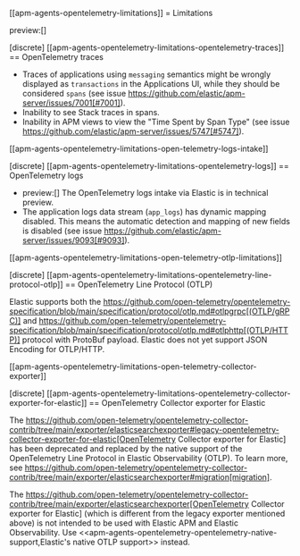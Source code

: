 [[apm-agents-opentelemetry-limitations]]
= Limitations

preview:[]

[discrete]
[[apm-agents-opentelemetry-limitations-opentelemetry-traces]]
== OpenTelemetry traces

* Traces of applications using `messaging` semantics might be wrongly displayed as `transactions` in the Applications UI, while they should be considered `spans` (see issue https://github.com/elastic/apm-server/issues/7001[#7001]).
* Inability to see Stack traces in spans.
* Inability in APM views to view the "Time Spent by Span Type"  (see issue https://github.com/elastic/apm-server/issues/5747[#5747]).

[[apm-agents-opentelemetry-limitations-open-telemetry-logs-intake]]

[discrete]
[[apm-agents-opentelemetry-limitations-opentelemetry-logs]]
== OpenTelemetry logs

* preview:[]   The OpenTelemetry logs intake via Elastic is in technical preview.
* The application logs data stream (`app_logs`) has dynamic mapping disabled. This means the automatic detection and mapping of new fields is disabled (see issue https://github.com/elastic/apm-server/issues/9093[#9093]).

[[apm-agents-opentelemetry-limitations-open-telemetry-otlp-limitations]]

[discrete]
[[apm-agents-opentelemetry-limitations-opentelemetry-line-protocol-otlp]]
== OpenTelemetry Line Protocol (OTLP)

Elastic supports both the
https://github.com/open-telemetry/opentelemetry-specification/blob/main/specification/protocol/otlp.md#otlpgrpc[(OTLP/gRPC)] and
https://github.com/open-telemetry/opentelemetry-specification/blob/main/specification/protocol/otlp.md#otlphttp[(OTLP/HTTP)] protocol
with ProtoBuf payload. Elastic does not yet support JSON Encoding for OTLP/HTTP.

[[apm-agents-opentelemetry-limitations-open-telemetry-collector-exporter]]

[discrete]
[[apm-agents-opentelemetry-limitations-opentelemetry-collector-exporter-for-elastic]]
== OpenTelemetry Collector exporter for Elastic

The https://github.com/open-telemetry/opentelemetry-collector-contrib/tree/main/exporter/elasticsearchexporter#legacy-opentelemetry-collector-exporter-for-elastic[OpenTelemetry Collector exporter for Elastic]
has been deprecated and replaced by the native support of the OpenTelemetry Line Protocol in Elastic Observability (OTLP). To learn more, see https://github.com/open-telemetry/opentelemetry-collector-contrib/tree/main/exporter/elasticsearchexporter#migration[migration].

The https://github.com/open-telemetry/opentelemetry-collector-contrib/tree/main/exporter/elasticsearchexporter[OpenTelemetry Collector exporter for Elastic]
(which is different from the legacy exporter mentioned above) is not intended to be used with Elastic APM and Elastic Observability. Use <<apm-agents-opentelemetry-opentelemetry-native-support,Elastic's native OTLP support>> instead.

